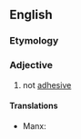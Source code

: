 ==English==

===Etymology===
{{prefix|en|non|adhesive}}

===Adjective===
{{en-adj}}

# not [[adhesive]]

====Translations====
{{trans-top|not adhesive}}
* Manx: {{t|gv|neulhiantagh}}
{{trans-mid}}
{{trans-bottom}}
